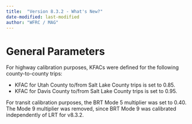 ```yaml
---
title:  "Version 8.3.2 - What's New?"
date-modified: last-modified
author: "WFRC / MAG"
---
```


# General Parameters

For highway calibration purposes, KFACs were defined for the following county-to-county trips:

- KFAC for Utah County to/from Salt Lake County trips is set to 0.85.
- KFAC for Davis County to/from Salt Lake County trips is set to 0.95.
    
For transit calibration purposes, the BRT Mode 5 multiplier was set to 0.40. The Mode 9 multiplier was removed, since BRT Mode 9 was calibrated independently of LRT for v8.3.2.






